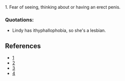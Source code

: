 {{en-noun}}

1. Fear of seeing, thinking about or having an erect penis. 	

===Quotations:===
* Lindy has ithyphallophobia, so she's a lesbian. 

==References==
* [http://listverse.com/2007/08/20/top-10-bizarre-phobias/]
* [http://www.answers.com/topic/ithyphallophobia-1]
* [http://www.sex-lexis.com/Sex-Dictionary/ithyphallophobia]
* [http://www.phobia-fear-release.com/ithyphallophobia.html]